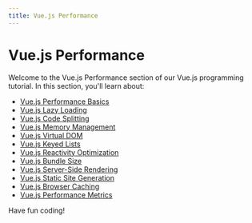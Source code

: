 ```yaml
---
title: Vue.js Performance
---
```


# Vue.js Performance

Welcome to the Vue.js Performance section of our Vue.js programming tutorial. In this section, you'll learn about:

- [Vue.js Performance Basics](./0-vuejs-performance-basics.mdx)
- [Vue.js Lazy Loading](./1-vuejs-lazy-loading.mdx)
- [Vue.js Code Splitting](./2-vuejs-code-splitting.mdx)
- [Vue.js Memory Management](./3-vuejs-memory-management.mdx)
- [Vue.js Virtual DOM](./4-vuejs-virtual-dom.mdx)
- [Vue.js Keyed Lists](./5-vuejs-keyed-lists.mdx)
- [Vue.js Reactivity Optimization](./6-vuejs-reactivity-optimization.mdx)
- [Vue.js Bundle Size](./7-vuejs-bundle-size.mdx)
- [Vue.js Server-Side Rendering](./8-vuejs-server-side-rendering.mdx)
- [Vue.js Static Site Generation](./9-vuejs-static-site-generation.mdx)
- [Vue.js Browser Caching](./10-vuejs-browser-caching.mdx)
- [Vue.js Performance Metrics](./11-vuejs-performance-metrics.mdx)

Have fun coding!